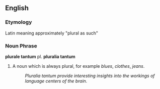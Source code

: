 ==English==

===Etymology===
Latin meaning approximately "plural as such"

===Noun Phrase===
'''plurale tantum''' pl. '''pluralia tantum'''

# A noun which is always plural, for example ''blues'', ''clothes'', ''jeans''.
#: ''Pluralia tantum provide interesting insights into the workings of language centers of the brain.''